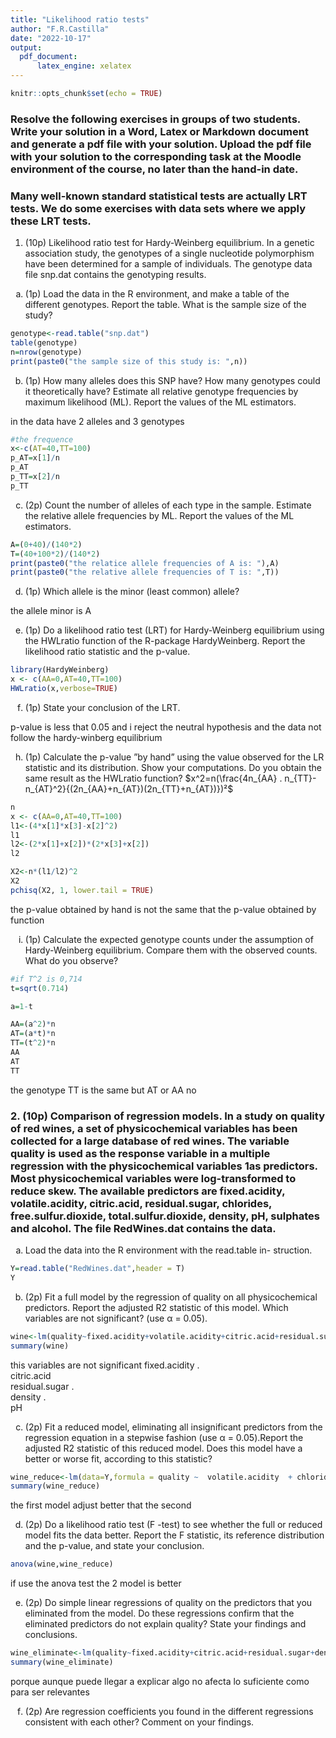 ```yaml
---
title: "Likelihood ratio tests"
author: "F.R.Castilla"
date: "2022-10-17"
output: 
  pdf_document:
      latex_engine: xelatex
---
```


```r
knitr::opts_chunk$set(echo = TRUE)
```

### Resolve the following exercises in groups of two students. Write your solution in a Word, Latex or Markdown document and generate a pdf file with your solution. Upload the pdf file with your solution to the corresponding task at the Moodle environment of the course, no later than the hand-in date.


### Many well-known standard statistical tests are actually LRT tests. We do some exercises with data sets where we apply these LRT tests.

1. (10p) Likelihood 
ratio test for Hardy-Weinberg equilibrium. In a genetic association study, the genotypes of a single nucleotide polymorphism have been determined for a sample of individuals. The genotype data file snp.dat contains the genotyping results.

(a) (1p) Load the data in the R environment, and make a table of the different genotypes. Report the table. What is the sample size of the study?
```r
genotype<-read.table("snp.dat")
table(genotype)
n=nrow(genotype)
print(paste0("the sample size of this study is: ",n))
```


(b) (1p) How many alleles does this SNP have? How many genotypes could it theoretically have? Estimate all relative genotype frequencies by maximum likelihood (ML). Report the values of
the ML estimators.

in the data have 2 alleles and 3 genotypes
```r
#the frequence
x<-c(AT=40,TT=100)
p_AT=x[1]/n
p_AT
p_TT=x[2]/n
p_TT

```


(c) (2p) Count the number of alleles of each type in the sample. Estimate the relative allele frequencies by ML. Report the values of the ML estimators.
```r
A=(0+40)/(140*2)
T=(40+100*2)/(140*2)
print(paste0("the relatice allele frequencies of A is: "),A)
print(paste0("the relative allele frequencies of T is: ",T))
```

(d) (1p) Which allele is the minor (least common) allele?

the allele minor is A


(e) (1p) Do a likelihood ratio test (LRT) for Hardy-Weinberg equilibrium using the HWLratio function of the R-package HardyWeinberg. Report the likelihood ratio statistic and the p-value.
```r
library(HardyWeinberg)
x <- c(AA=0,AT=40,TT=100)
HWLratio(x,verbose=TRUE)
```


(f) (1p) State your conclusion of the LRT. 

p-value is less that 0.05 and i reject the neutral hypothesis and the data not follow the hardy-winberg equilibrium



(h) (1p) Calculate the p-value ”by hand” using the value observed for the LR statistic and its distribution. Show your computations. Do you obtain the same result as the HWLratio function?
$x^2=n(\frac{4n_{AA} . n_{TT}-n_{AT}^2}{(2n_{AA}+n_{AT})(2n_{TT}+n_{AT})})²$
```r
n
x <- c(AA=0,AT=40,TT=100)
l1<-(4*x[1]*x[3]-x[2]^2)
l1
l2<-(2*x[1]+x[2])*(2*x[3]+x[2])
l2

X2<-n*(l1/l2)^2
X2
pchisq(X2, 1, lower.tail = TRUE)
```
the p-value obtained by hand is not the same that the p-value obtained by function


(i) (1p) Calculate the expected genotype counts under the assumption of Hardy-Weinberg equilibrium. Compare them with the observed counts. What do you observe?
 
```r
#if T^2 is 0,714
t=sqrt(0.714)

a=1-t

AA=(a^2)*n
AT=(a*t)*n
TT=(t^2)*n
AA
AT
TT
```
the genotype TT is the same but AT or AA no 

### 2. (10p) Comparison of regression models. In a study on quality of red wines, a set of physicochemical variables has been collected for a large database of red wines. The variable quality is used as the response variable in a multiple regression with the physicochemical variables 1as predictors. Most physicochemical variables were log-transformed to reduce skew. The available predictors are fixed.acidity, volatile.acidity, citric.acid, residual.sugar, chlorides, free.sulfur.dioxide, total.sulfur.dioxide, density, pH, sulphates and alcohol. The file RedWines.dat contains the data.

(a) Load the data into the R environment with the read.table in-
struction.
```r
Y=read.table("RedWines.dat",header = T)
Y
```

(b) (2p) Fit a full model by the regression of quality on all physicochemical predictors. Report the adjusted R2 statistic of this model. Which variables are not significant? (use α = 0.05).

```r
wine<-lm(quality~fixed.acidity+volatile.acidity+citric.acid+residual.sugar+chlorides+free.sulfur.dioxide+total.sulfur.dioxide+density+pH+sulphates+alcohol,data=Y)
summary(wine)

```
this variables are not significant
fixed.acidity        .  
citric.acid             
residual.sugar       .  
density              .  
pH                      



(c) (2p) Fit a reduced model, eliminating all insignificant predictors from the regression equation in a stepwise fashion (use α = 0.05).Report the adjusted R2 statistic of this reduced model. Does this model have a better or worse fit, according to this statistic?
```r
wine_reduce<-lm(data=Y,formula = quality ~  volatile.acidity  + chlorides + free.sulfur.dioxide + total.sulfur.dioxide+ sulphates + alcohol)
summary(wine_reduce)
```
the first model adjust better that the second

(d) (2p) Do a likelihood ratio test (F -test) to see whether the full or reduced model fits the data better. Report the F statistic, its reference distribution and the p-value, and state your conclusion.
```r
anova(wine,wine_reduce)
```
 
if use the anova test the 2 model is better

(e) (2p) Do simple linear regressions of quality on the predictors that you eliminated from the model. Do these regressions confirm that the eliminated predictors do not explain quality? State your findings and conclusions.
```r
wine_eliminate<-lm(quality~fixed.acidity+citric.acid+residual.sugar+density+pH,data=Y)
summary(wine_eliminate)

```
porque aunque puede llegar a explicar algo no afecta lo suficiente como para ser relevantes


(f) (2p) Are regression coefficients you found in the different regressions consistent with each other? Comment on your findings.


